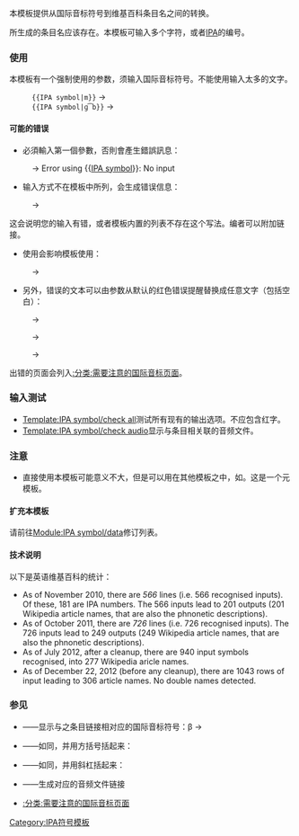{{Documentation subpage}}
<!-- PLEASE ADD CATEGORIES AND INTERWIKIS AT THE BOTTOM OF THIS PAGE -->
{{lua|Module:IPA symbol}}
{{SpecialChars}}
本模板提供从国际音标符号到维基百科条目名之间的转换。

所生成的条目名应该存在。本模板可输入多个字符，或者[[國際音標|IPA]]的编号。

===使用===
本模板有一个强制使用的参数，须输入国际音标符号。不能使用{{tlx|IPA}}输入太多的文字。

:<code><nowiki>{{IPA symbol|m}}</nowiki></code> &rarr; {{IPA symbol|m}}
:<code><nowiki>{{IPA symbol|ɡ͡b}}</nowiki></code> &rarr; {{IPA symbol|ɡ͡b}}

====可能的错误====
* 必須輸入第一個參數，否則會產生錯誤訊息：
:{{tlx|IPA symbol|}} &rarr; <span class="error">Error using {{[[template:IPA symbol|IPA symbol]]}}: No input</span>

* 输入方式不在模板中所列，会生成错误信息：
:{{tlx|IPA symbol|xyz}} &rarr; {{IPA symbol|xyz}}
这会说明您的输入有错，或者模板内置的列表不存在这个写法。编者可以附加链接。

* 使用{{tlx|IPA}}会影响模板使用：
:{{tlx|IPA symbol|<nowiki>{{IPA|p}}</nowiki>}} &rarr; {{IPA symbol|{{IPA|p}}}}

* 另外，错误的文本可以由参数从默认的红色错误提醒替换成任意文字（包括空白）：
:{{tlx|IPA symbol|xyz}} &rarr; {{IPA symbol|xyz}}
:{{tlx|IPA symbol|xyz|unknown}} &rarr; {{IPA symbol|xyz|unknown}}
:{{tlx|IPA symbol|xyz|blank}} &rarr; {{IPA symbol|xyz|blank}}
<!--:Input position 3 overrules only the errormessage "no input", the other one will show unchanged.
:{{tlx|IPA symbol|{{!}}{{!}}input to be checked}} &rarr; {{IPA symbol|||input to be checked}}  (using input position #3) -->

出错的页面会列入[[:分类:需要注意的国际音标页面]]。

===输入测试===
*[[Template:IPA symbol/check all]]测试所有现有的输出选项。不应包含红字。
*[[Template:IPA symbol/check audio]]显示与条目相关联的音频文件。

===注意===
* 直接使用本模板可能意义不大，但是可以用在其他模板之中，如{{tl|IPA link}}。这是一个元模板。

====扩充本模板====
请前往[[Module:IPA symbol/data]]修订列表。

====技术说明====
;以下是英语维基百科的统计：
* As of November 2010, there are ''566'' lines (i.e. 566 recognised inputs). Of these, 181 are IPA numbers. The 566 inputs lead to 201 outputs (201 Wikipedia article names, that are also the phnonetic descriptions).
* As of October 2011, there are ''726'' lines (i.e. 726 recognised inputs). The 726 inputs lead to 249 outputs (249 Wikipedia article names, that are also the phnonetic descriptions).
* As of July 2012, after a cleanup, there are 940 input symbols recognised, into 277 Wikipedia aricle names.
* As of December 22, 2012 (before any cleanup), there are 1043 rows of input leading to 306 article names. No double names detected.

===参见===
* {{tl|IPA link}}——显示与之条目链接相对应的国际音标符号：β &rarr; {{IPA link|β}}
* {{tl|IPAblink}}——如同{{tlf|IPA link}}，并用方括号括起来：{{IPAblink|β}}
* {{tl|IPAslink}}——如同{{tlf|IPA link}}，并用斜杠括起来：{{IPAslink|β}}
* {{tl|IPA audio filename}}——生成对应的音频文件链接
* [[:分类:需要注意的国际音标页面]]

{{IPA templates}}<includeonly>
<!-- CATEGORIES AND INTERWIKIS HERE, THANKS -->
[[Category:IPA符号模板]]

</includeonly>